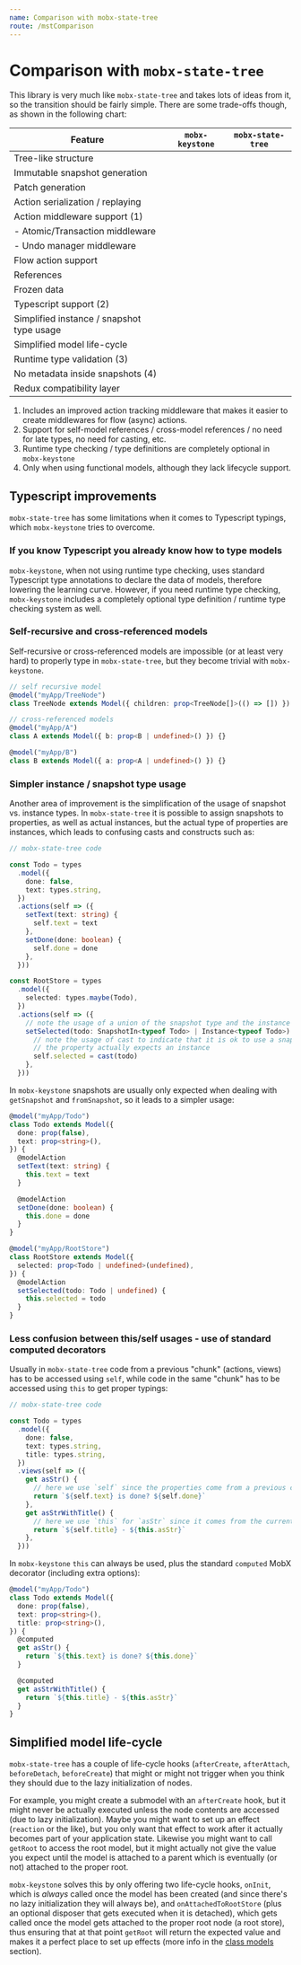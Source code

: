 ```yaml
---
name: Comparison with mobx-state-tree
route: /mstComparison
---
```



<FixStyle />

# Comparison with `mobx-state-tree`

This library is very much like `mobx-state-tree` and takes lots of ideas from it, so the transition
should be fairly simple. There are some trade-offs though, as shown in the following chart:

| Feature                                   | `mobx-keystone`                          | `mobx-state-tree`          |
| ----------------------------------------- | ---------------------------------------- | -------------------------- |
| Tree-like structure                       | <CheckIcon/>                             | <CheckIcon/>               |
| Immutable snapshot generation             | <CheckIcon/>                             | <CheckIcon/>               |
| Patch generation                          | <CheckIcon/>                             | <CheckIcon/>               |
| Action serialization / replaying          | <CheckIcon/>                             | <CheckIcon/>               |
| Action middleware support (1)             | <CheckIcon/><ArrowUpIcon/>               | <CheckIcon/>               |
| - Atomic/Transaction middleware           | <CheckIcon/>                             | <CheckIcon/>               |
| - Undo manager middleware                 | <CheckIcon/>                             | <CheckIcon/>               |
| Flow action support                       | <CheckIcon/>                             | <CheckIcon/>               |
| References                                | <CheckIcon/>                             | <CheckIcon/>               |
| Frozen data                               | <CheckIcon/>                             | <CheckIcon/>               |
| Typescript support (2)                    | <CheckIcon/><ArrowUpIcon/><ArrowUpIcon/> | <CheckIcon/>               |
| Simplified instance / snapshot type usage | <CheckIcon/>                             | <RedXIcon/>                |
| Simplified model life-cycle               | <CheckIcon/>                             | <RedXIcon/>                |
| Runtime type validation (3)               | <CheckIcon/>                             | <CheckIcon/>               |
| No metadata inside snapshots (4)          | <CheckIcon/>                             | <CheckIcon/><ArrowUpIcon/> |
| Redux compatibility layer                 | <CheckIcon/>                             | <CheckIcon/>               |

1. Includes an improved action tracking middleware that makes it easier to create
   middlewares for flow (async) actions.
2. Support for self-model references / cross-model references / no need for late types, no need for casting,
   etc.
3. Runtime type checking / type definitions are completely optional in `mobx-keystone`
4. Only when using functional models, although they lack lifecycle support.

## Typescript improvements

`mobx-state-tree` has some limitations when it comes to Typescript typings, which `mobx-keystone` tries to overcome.

### If you know Typescript you already know how to type models

`mobx-keystone`, when not using runtime type checking, uses standard Typescript type annotations to declare the data of models, therefore lowering the learning curve.
However, if you need runtime type checking, `mobx-keystone` includes a completely optional type definition / runtime type checking system as well.

### Self-recursive and cross-referenced models

Self-recursive or cross-referenced models are impossible (or at least very hard) to properly type in `mobx-state-tree`, but they become trivial with `mobx-keystone`.

```ts
// self recursive model
@model("myApp/TreeNode")
class TreeNode extends Model({ children: prop<TreeNode[]>(() => []) }) {}

// cross-referenced models
@model("myApp/A")
class A extends Model({ b: prop<B | undefined>() }) {}

@model("myApp/B")
class B extends Model({ a: prop<A | undefined>() }) {}
```

### Simpler instance / snapshot type usage

Another area of improvement is the simplification of the usage of snapshot vs. instance types. In `mobx-state-tree` it is possible to assign snapshots to properties, as well as actual instances, but the actual type of properties are instances, which leads to confusing casts and constructs such as:

```ts
// mobx-state-tree code

const Todo = types
  .model({
    done: false,
    text: types.string,
  })
  .actions(self => ({
    setText(text: string) {
      self.text = text
    },
    setDone(done: boolean) {
      self.done = done
    },
  }))

const RootStore = types
  .model({
    selected: types.maybe(Todo),
  })
  .actions(self => ({
    // note the usage of a union of the snapshot type and the instance type
    setSelected(todo: SnapshotIn<typeof Todo> | Instance<typeof Todo>) {
      // note the usage of cast to indicate that it is ok to use a snapshot when
      // the property actually expects an instance
      self.selected = cast(todo)
    },
  }))
```

In `mobx-keystone` snapshots are usually only expected when dealing with `getSnapshot` and `fromSnapshot`, so it leads to a simpler usage:

```ts
@model("myApp/Todo")
class Todo extends Model({
  done: prop(false),
  text: prop<string>(),
}) {
  @modelAction
  setText(text: string) {
    this.text = text
  }

  @modelAction
  setDone(done: boolean) {
    this.done = done
  }
}

@model("myApp/RootStore")
class RootStore extends Model({
  selected: prop<Todo | undefined>(undefined),
}) {
  @modelAction
  setSelected(todo: Todo | undefined) {
    this.selected = todo
  }
}
```

### Less confusion between this/self usages - use of standard computed decorators

Usually in `mobx-state-tree` code from a previous "chunk" (actions, views) has to be accessed using `self`, while code in the same "chunk" has to be accessed using `this` to get proper typings:

```ts
// mobx-state-tree code

const Todo = types
  .model({
    done: false,
    text: types.string,
    title: types.string,
  })
  .views(self => ({
    get asStr() {
      // here we use `self` since the properties come from a previous chunk
      return `${self.text} is done? ${self.done}`
    },
    get asStrWithTitle() {
      // here we use `this` for `asStr` since it comes from the current chunk
      return `${self.title} - ${this.asStr}`
    },
  }))
```

In `mobx-keystone` `this` can always be used, plus the standard `computed` MobX decorator (including extra options):

```ts
@model("myApp/Todo")
class Todo extends Model({
  done: prop(false),
  text: prop<string>(),
  title: prop<string>(),
}) {
  @computed
  get asStr() {
    return `${this.text} is done? ${this.done}`
  }

  @computed
  get asStrWithTitle() {
    return `${this.title} - ${this.asStr}`
  }
}
```

## Simplified model life-cycle

`mobx-state-tree` has a couple of life-cycle hooks (`afterCreate`, `afterAttach`, `beforeDetach`, `beforeCreate`) that might or might not trigger when you think they should due to the lazy initialization of nodes.

For example, you might create a submodel with an `afterCreate` hook, but it might never be actually executed unless the node contents are accessed (due to lazy initialization).
Maybe you might want to set up an effect (`reaction` or the like), but you only want that effect to work after it actually becomes part of your application state.
Likewise you might want to call `getRoot` to access the root model, but it might actually not give the value you expect until the model is attached to a parent which is eventually (or not) attached to the proper root.

`mobx-keystone` solves this by only offering two life-cycle hooks, `onInit`, which is _always_ called once the model has been created (and since there's no lazy initialization they will always be), and `onAttachedToRootStore` (plus an optional disposer that gets executed when it is detached), which gets called once the model gets attached to the proper root node (a root store), thus ensuring that at that point `getRoot` will return the expected value and makes it a perfect place to set up effects (more info in the [class models](./classModels) section).
